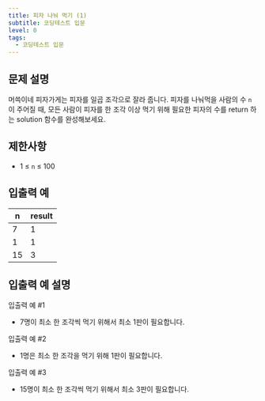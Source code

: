 ```yaml
---
title: 피자 나눠 먹기 (1)
subtitle: 코딩테스트 입문
level: 0
tags:
  - 코딩테스트 입문
---
```


## 문제 설명

머쓱이네 피자가게는 피자를 일곱 조각으로 잘라 줍니다. 피자를 나눠먹을 사람의 수 `n`이 주어질 때, 모든 사람이 피자를 한 조각 이상 먹기 위해 필요한 피자의 수를 return 하는 solution 함수를 완성해보세요.

## 제한사항

- 1 ≤ `n` ≤ 100

## 입출력 예

| n   | result |
| --- | ------ |
| 7   | 1      |
| 1   | 1      |
| 15  | 3      |

## 입출력 예 설명

입출력 예 #1

- 7명이 최소 한 조각씩 먹기 위해서 최소 1판이 필요합니다.

입출력 예 #2

- 1명은 최소 한 조각을 먹기 위해 1판이 필요합니다.

입출력 예 #3

- 15명이 최소 한 조각씩 먹기 위해서 최소 3판이 필요합니다.
